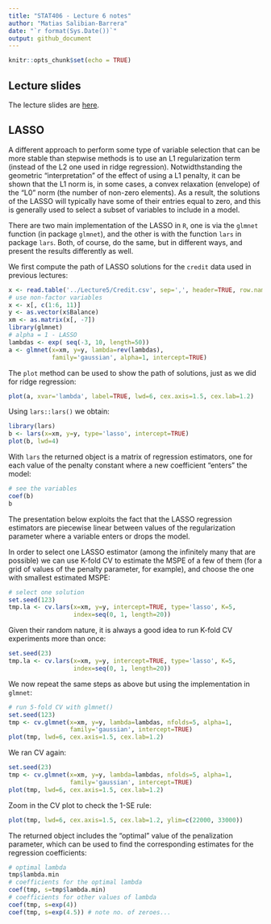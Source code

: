 ```yaml
---
title: "STAT406 - Lecture 6 notes"
author: "Matias Salibian-Barrera"
date: "`r format(Sys.Date())`"
output: github_document
---
```


```r
knitr::opts_chunk$set(echo = TRUE)
```

## Lecture slides

The lecture slides are [here](STAT406-17-lecture-6-preliminary.pdf).

## LASSO 

A different approach to perform some type of variable selection that can be
more stable than stepwise methods is to use an L1 regularization term
(instead of the L2 one used in ridge regression). Notwidthstanding the
geometric "interpretation" of the effect of using a L1 penalty, 
it can be shown that the L1 norm is, in some cases, a convex relaxation
(envelope) of the "L0" norm (the number of non-zero elements). As a result,
the solutions of the LASSO will typically have some 
of their entries equal to zero, and this is generally used to 
select a subset of variables to include in a model. 

There are two main implementation of the LASSO in `R`, one is
via the `glmnet` function (in package `glmnet`), and the other
is with the function `lars` in package `lars`. Both, of course,
do the same, but in different ways, and present the results 
differently as well. 

We first compute the path of LASSO solutions for the `credit` data
used in previous lectures:
```r
x <- read.table('../Lecture5/Credit.csv', sep=',', header=TRUE, row.names=1)
# use non-factor variables
x <- x[, c(1:6, 11)]
y <- as.vector(x$Balance)
xm <- as.matrix(x[, -7])
library(glmnet)
# alpha = 1 - LASSO
lambdas <- exp( seq(-3, 10, length=50))
a <- glmnet(x=xm, y=y, lambda=rev(lambdas),
            family='gaussian', alpha=1, intercept=TRUE)
```

The `plot` method can be used to show the path of solutions, just as
we did for ridge regression:

```r
plot(a, xvar='lambda', label=TRUE, lwd=6, cex.axis=1.5, cex.lab=1.2)
```

Using `lars::lars()` we obtain:

```r
library(lars)
b <- lars(x=xm, y=y, type='lasso', intercept=TRUE)
plot(b, lwd=4)
```

With `lars` the returned object is a matrix of regression estimators, one
for each value of the penalty constant where a new coefficient "enters" the
model:

```r
# see the variables
coef(b)
b
```

The presentation below exploits the fact that the LASSO regression estimators
are piecewise linear between values of the regularization parameter where
a variable enters or drops the model.

In order to select one LASSO estimator (among the infinitely many that
are possible) we can use K-fold CV to estimate the MSPE of a few of them 
(for a grid of values of the penalty parameter, for example), and 
choose the one with smallest estimated MSPE:

```r
# select one solution
set.seed(123)
tmp.la <- cv.lars(x=xm, y=y, intercept=TRUE, type='lasso', K=5,
                  index=seq(0, 1, length=20))
```

Given their random nature, it is always a good idea to run K-fold CV experiments 
more than once:

```r
set.seed(23)
tmp.la <- cv.lars(x=xm, y=y, intercept=TRUE, type='lasso', K=5,
                  index=seq(0, 1, length=20))
```

We now repeat the same steps as above but using the implementation
in `glmnet`:

```r
# run 5-fold CV with glmnet()
set.seed(123)
tmp <- cv.glmnet(x=xm, y=y, lambda=lambdas, nfolds=5, alpha=1, 
                 family='gaussian', intercept=TRUE)
plot(tmp, lwd=6, cex.axis=1.5, cex.lab=1.2)
```

We ran CV again:

```r
set.seed(23)
tmp <- cv.glmnet(x=xm, y=y, lambda=lambdas, nfolds=5, alpha=1, 
                 family='gaussian', intercept=TRUE)
plot(tmp, lwd=6, cex.axis=1.5, cex.lab=1.2)
```

Zoom in the CV plot to check the 1-SE rule:

```r
plot(tmp, lwd=6, cex.axis=1.5, cex.lab=1.2, ylim=c(22000, 33000))
```

The returned object includes the "optimal" value of the 
penalization parameter, which can be used to 
find the corresponding estimates for the regression
coefficients:
```r
# optimal lambda
tmp$lambda.min
# coefficients for the optimal lambda
coef(tmp, s=tmp$lambda.min)
# coefficients for other values of lambda
coef(tmp, s=exp(4))
coef(tmp, s=exp(4.5)) # note no. of zeroes...
```

